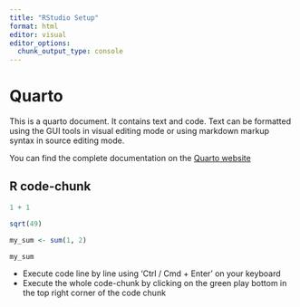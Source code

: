 ```yaml
---
title: "RStudio Setup"
format: html
editor: visual
editor_options: 
  chunk_output_type: console
---
```


# Quarto

This is a quarto document. It contains text and code. Text can be formatted using the GUI tools in visual editing mode or using markdown markup syntax in source editing mode.

You can find the complete documentation on the [Quarto website](https://quarto.org/)

## R code-chunk

```r

1 + 1

sqrt(49)

my_sum <- sum(1, 2)

my_sum

```

-   Execute code line by line using 'Ctrl / Cmd + Enter' on your keyboard
-   Execute the whole code-chunk by clicking on the green play bottom in the top right corner of the code chunk
